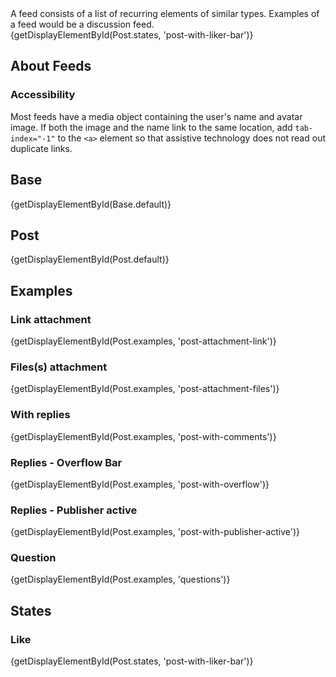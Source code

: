 
<div className="doc lead">
  A feed consists of a list of recurring elements of similar types. Examples of a feed would be a discussion feed.
</div>

<CodeView exampleOnly>
  {getDisplayElementById(Post.states, 'post-with-liker-bar')}
</CodeView>

## About Feeds

### Accessibility

Most feeds have a media object containing the user's name and avatar image. If both the image and the name link to the same location, add `tab-index="-1"` to the `<a>` element so that assistive technology does not read out duplicate links.

## Base
<CodeView>
  {getDisplayElementById(Base.default)}
</CodeView>

## Post
<CodeView>
  {getDisplayElementById(Post.default)}
</CodeView>

## Examples

### Link attachment
<CodeView>
  {getDisplayElementById(Post.examples, 'post-attachment-link')}
</CodeView>

### Files(s) attachment
<CodeView>
  {getDisplayElementById(Post.examples, 'post-attachment-files')}
</CodeView>

### With replies
<CodeView>
  {getDisplayElementById(Post.examples, 'post-with-comments')}
</CodeView>

### Replies - Overflow Bar
<CodeView>
  {getDisplayElementById(Post.examples, 'post-with-overflow')}
</CodeView>

### Replies - Publisher active
<CodeView>
  {getDisplayElementById(Post.examples, 'post-with-publisher-active')}
</CodeView>

### Question
<CodeView>
  {getDisplayElementById(Post.examples, 'questions')}
</CodeView>

## States

### Like
<CodeView>
  {getDisplayElementById(Post.states, 'post-with-liker-bar')}
</CodeView>
